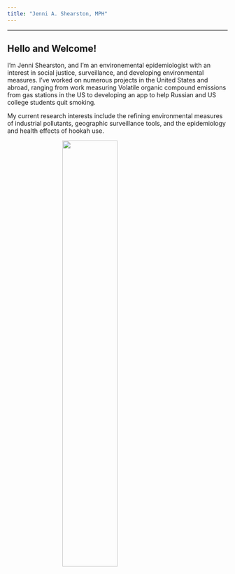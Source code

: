 ```yaml
---
title: "Jenni A. Shearston, MPH"
---
```


***

## Hello and Welcome!

I'm Jenni Shearston, and I'm an environemental epidemiologist with an interest in social justice, surveillance, and developing environmental measures. I've worked on numerous projects in the United States and abroad, ranging from work measuring Volatile organic compound emissions from gas stations in the US to developing an app to help Russian and US college students quit smoking.

My current research interests include the refining environmental measures of industrial pollutants, geographic surveillance tools, and the epidemiology and health effects of hookah use. 

<img src="images/headshot1.jpg" style="width:50%; display: block; margin: 0 auto">












